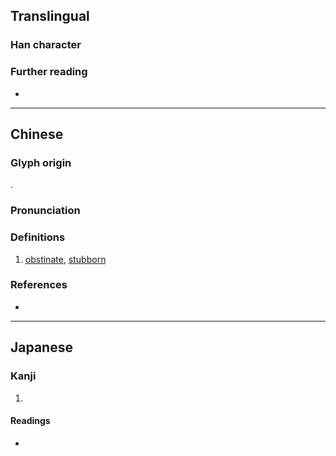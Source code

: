 {{character info}}
==Translingual==

===Han character===
{{Han char|rn=38|rad=女|as=08|sn=11|four=44441|canj=VGTJ|ids=⿰女幸}}

===Further reading===
* {{Han ref|kx=0265.050|dkj=06423|dj=0532.030|hdz=21055.070|uh=5A5E|ud=23134|bh=D4D2|bd=54482}}

----

==Chinese==
{{zh-forms}}

===Glyph origin===
{{Han etym}}
{{Han compound|女|幸|c1=s|c2=p|ls=psc|t1=woman}}.

===Pronunciation===
{{zh-pron
|m=xìng
|c=hang6
|mc=y
|oc=y
|cat=a
}}

===Definitions===
{{head|zh|Han character}}

# [[obstinate]], [[stubborn]]

===References===
* {{R:yue:Hanzi}}

----

==Japanese==

===Kanji===
{{ja-kanji|grade=|rs=女08}}

# {{rfdef|ja|sort=女08}}

====Readings====
* {{ja-readings|on=[[けい]] (kei), [[ぎょう]] (gyō), [[こう]] (kō)|kun=[[もとる]] (motoru), [[まつすぐ]] (matsusugu)}}